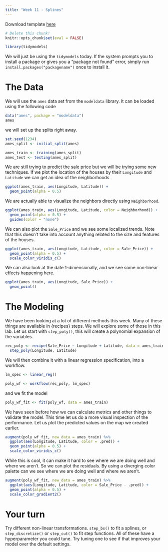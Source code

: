 ```yaml
---
title: "Week 11 - Splines"
---
```


Download template [here](templates/labs-11.Rmd)

```r
# Delete this chunk!
knitr::opts_chunk$set(eval = FALSE)
```

```r
library(tidymodels)
```

We will just be using the `tidymodels` today. If the system prompts you to install a package or gives you a "package not found" error, simply run `install.packages("packagename")` once to install it.

# The Data

We will use the `ames` data set from the `modeldata` library. It can be loaded using the following code

```r
data("ames", package = "modeldata")
ames
```

we will set up the splits right away.

```r
set.seed(1234)
ames_split <- initial_split(ames)

ames_train <- training(ames_split)
ames_test <- testing(ames_split)
```

We are still trying to predict the sale price but we will be trying some new techniques. If we plot the location of the houses by their `Longitude` and `Latitude` we can get an idea of the neighborhoods

```r
ggplot(ames_train, aes(Longitude, Latitude)) +
  geom_point(alpha = 0.5)
```

We are actually able to visualize the neighbors directly using `Neighborhood`.

```r
ggplot(ames_train, aes(Longitude, Latitude, color = Neighborhood)) +
  geom_point(alpha = 0.5) +
  guides(color = "none")
```

We can also plot the `Sale_Price` and we see some localized trends. Note that this doesn't take into account anything related to the size and features of the houses.

```r
ggplot(ames_train, aes(Longitude, Latitude, color = Sale_Price)) +
  geom_point(alpha = 0.5) +
  scale_color_viridis_c()
```

We can also look at the date 1-dimensionally, and we see some non-linear effects happening here.

```r
ggplot(ames_train, aes(Longitude, Sale_Price)) +
  geom_point()
```

# The Modeling

We have been looking at a lot of different methods this week. Many of these things are available in {recipes} steps. We will explore some of those in this lab. Let us start with `step_poly()`, this will create a polynomial expansion of the variables. 

```r
rec_poly <- recipe(Sale_Price ~ Longitude + Latitude, data = ames_train) %>%
  step_poly(Longitude, Latitude)
```

We will then combine it with a linear regression specification, into a workflow.

```r
lm_spec <- linear_reg()

poly_wf <- workflow(rec_poly, lm_spec)
```

and we fit the model

```r
poly_wf_fit <- fit(poly_wf, data = ames_train)
```

We have seen before how we can calculate metrics and other things to validate the model. This time let us do a more visual inspection of the performance. Let us plot the predicted values on the map we created earlier.

```r
augment(poly_wf_fit, new_data = ames_train) %>%
  ggplot(aes(Longitude, Latitude, color = .pred)) +
  geom_point(alpha = 0.5) +
  scale_color_viridis_c()
```

While this is cool, it can make it hard to see where we are doing well and where we aren't. So we can plot the residuals. By using a diverging color palette can we see where we are doing well and where we aren't.

```r
augment(poly_wf_fit, new_data = ames_train) %>%
  ggplot(aes(Longitude, Latitude, color = Sale_Price - .pred)) +
  geom_point(alpha = 0.5) +
  scale_color_gradient2()
```

# Your turn

Try different non-linear transformations. `step_bs()` to fit a splines, or `step_discretize()` or `step_cut()` to fit step functions. All of these have a hyperparameter you could tune. Try tuning one to see if that improves your model over the default settings.
